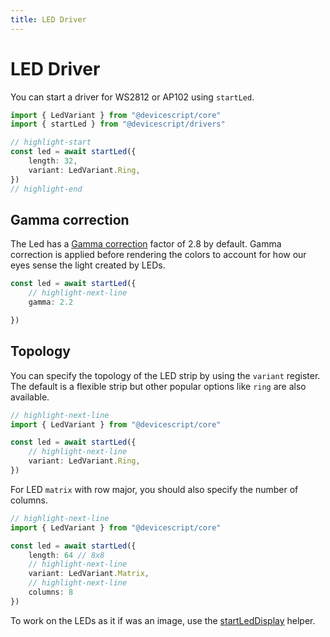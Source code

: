 ```yaml
---
title: LED Driver
---
```


# LED Driver

You can start a driver for WS2812 or AP102 using `startLed`.

```ts
import { LedVariant } from "@devicescript/core"
import { startLed } from "@devicescript/drivers"

// highlight-start
const led = await startLed({
    length: 32,
    variant: LedVariant.Ring,
})
// highlight-end
```

## Gamma correction

The Led has a [Gamma correction](https://cdn-learn.adafruit.com/downloads/pdf/led-tricks-gamma-correction.pdf)
factor of 2.8 by default. Gamma correction is applied before rendering the colors
to account for how our eyes sense the light created by LEDs.

```ts skip
const led = await startLed({
    // highlight-next-line
    gamma: 2.2

})
```

## Topology

You can specify the topology of the LED strip by using the `variant` register. The default is a flexible strip
but other popular options like `ring` are also available.

```ts skip
// highlight-next-line
import { LedVariant } from "@devicescript/core"

const led = await startLed({
    // highlight-next-line
    variant: LedVariant.Ring,
})
```

For LED `matrix` with row major, you should also specify the number of columns.

```ts skip
// highlight-next-line
import { LedVariant } from "@devicescript/core"

const led = await startLed({
    length: 64 // 8x8
    // highlight-next-line
    variant: LedVariant.Matrix,
    // highlight-next-line
    columns: 8
})
```

To work on the LEDs as it if was an image, use the [startLedDisplay](./display) helper.